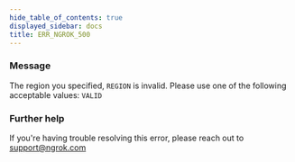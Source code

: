 ```yaml
---
hide_table_of_contents: true
displayed_sidebar: docs
title: ERR_NGROK_500
---
```


### Message

The region you specified, `REGION` is invalid. Please use one of the following acceptable values: `VALID`

### Further help

If you're having trouble resolving this error, please reach out to [support@ngrok.com](mailto:support@ngrok.com?subject=Help%20with%20ERR_NGROK_500)
